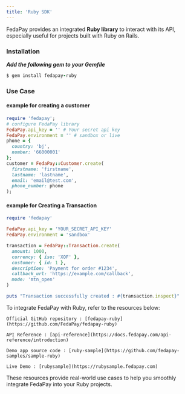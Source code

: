 ```yaml
---
title: 'Ruby SDK'
---
```


FedaPay provides an integrated **Ruby library** to interact with its API, especially useful for projects built with Ruby on Rails.

### Installation

***Add the following gem to your Gemfile***

```ruby
$ gem install fedapay-ruby
```

### Use Case

#### example for creating a customer

```ruby
require 'fedapay';
# configure FedaPay library
FedaPay.api_key = '' # Your secret api key
FedaPay.environment = '' # sandbox or live
phone = {
  country: 'bj',
  number: '66000001'
};
customer = FedaPay::Customer.create(
  firstname: 'firstname',
  lastname: 'lastname',
  email: 'email@test.com',
  phone_number: phone
);
```

#### example for Creating a Transaction

```ruby
require 'fedapay'

FedaPay.api_key = 'YOUR_SECRET_API_KEY'
FedaPay.environment = 'sandbox'

transaction = FedaPay::Transaction.create(
  amount: 1000,
  currency: { iso: 'XOF' },
  customer: { id: 1 },
  description: 'Payment for order #1234',
  callback_url: 'https://example.com/callback',
  mode: 'mtn_open'
)

puts "Transaction successfully created : #{transaction.inspect}"
```

<Note>
To integrate FedaPay with Ruby, refer to the resources below:
  
    Official GitHub repository : [fedapay-ruby](https://github.com/FedaPay/fedapay-ruby)

    API Reference : [api-reference](https://docs.fedapay.com/api-reference/introduction)

    Demo app source code : [ruby-sample](https://github.com/fedapay-samples/sample-ruby)

    Live Demo : [rubysample](https://rubysample.fedapay.com)

These resources provide real-world use cases to help you smoothly integrate FedaPay into your Ruby projects.
</Note>